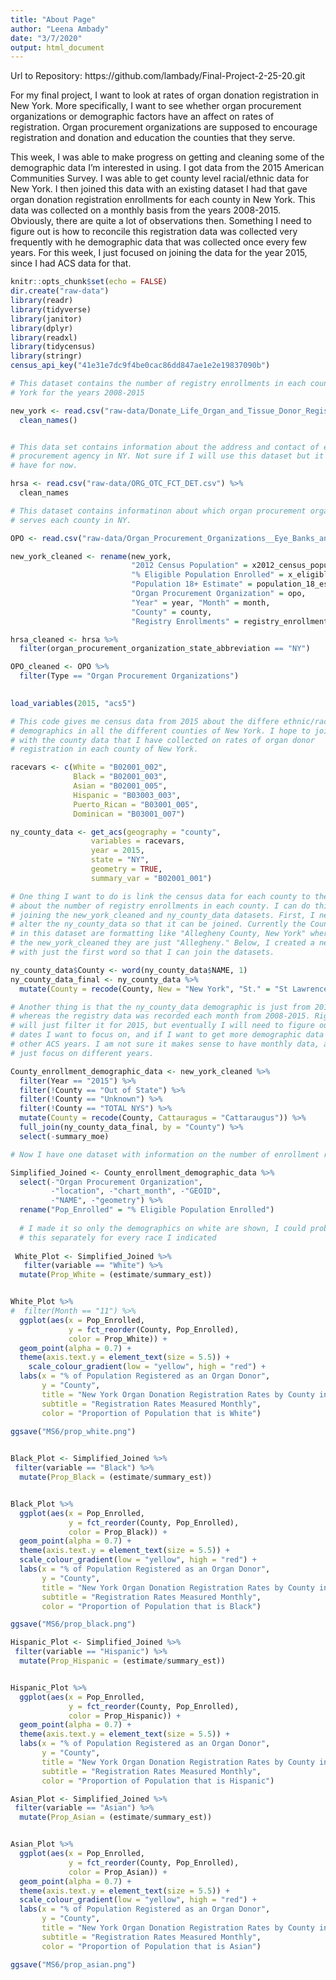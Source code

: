 ```yaml
---
title: "About Page"
author: "Leena Ambady"
date: "3/7/2020"
output: html_document
---
```

Url to Repository: https://github.com/lambady/Final-Project-2-25-20.git 

For my final project, I want to look at rates of organ donation registration in New York. More specifically, I want to see whether organ procurement organizations or demographic factors have an affect on rates of registration. Organ procurement organizations are supposed to encourage registration and donation and education the counties that they serve. 

This week, I was able to make progress on getting and cleaning some of the demographic data I'm interested in using. I got data from the 2015 American Communities Survey. I was able to get county level racial/ethnic data for New York. I then joined this data with an existing dataset I had that gave organ donation registration enrollments for each county in New York. This data was collected on a monthly basis from the years 2008-2015. Obviously, there are quite a lot of observations then. Something I need to figure out is how to reconcile this registration data was collected very frequently with he demographic data that was collected once every few years. For this week, I just focused on joining the data for the year 2015, since I had ACS data for that. 

```r
knitr::opts_chunk$set(echo = FALSE)
dir.create("raw-data")
library(readr)
library(tidyverse)
library(janitor)
library(dplyr)
library(readxl)
library(tidycensus)
library(stringr)
census_api_key("41e31e7dc9f4be0cac86dd847ae1e2e19837090b")
```

```r
# This dataset contains the number of registry enrollments in each county of New
# York for the years 2008-2015

new_york <- read.csv("raw-data/Donate_Life_Organ_and_Tissue_Donor_Registry_Enrollment_by_County__Beginning_September_2008.csv") %>%
  clean_names()


# This data set contains information about the address and contact of each organ
# procurement agency in NY. Not sure if I will use this dataset but it's nice to
# have for now.

hrsa <- read.csv("raw-data/ORG_OTC_FCT_DET.csv") %>%
  clean_names

# This dataset contains informatinon about which organ procurement organization
# serves each county in NY. 

OPO <- read.csv("raw-data/Organ_Procurement_Organizations__Eye_Banks_and_Tissue_Banks_Information.csv")


```

```r
new_york_cleaned <- rename(new_york, 
                           "2012 Census Population" = x2012_census_population,
                           "% Eligible Population Enrolled" = x_eligible_population_enrolled, 
                           "Population 18+ Estimate" = population_18_estimate, 
                           "Organ Procurement Organization" = opo, 
                           "Year" = year, "Month" = month, 
                           "County" = county, 
                           "Registry Enrollments" = registry_enrollments)
```

```r
hrsa_cleaned <- hrsa %>%
  filter(organ_procurement_organization_state_abbreviation == "NY")

OPO_cleaned <- OPO %>%
  filter(Type == "Organ Procurement Organizations")
  
```

```r
load_variables(2015, "acs5")

# This code gives me census data from 2015 about the differe ethnic/racial
# demographics in all the different counties of New York. I hope to join this
# with the county data that I have collected on rates of organ donor
# registration in each county of New York.

racevars <- c(White = "B02001_002", 
              Black = "B02001_003", 
              Asian = "B02001_005",
              Hispanic = "B03003_003",
              Puerto_Rican = "B03001_005",
              Dominican = "B03001_007")

ny_county_data <- get_acs(geography = "county",
                  variables = racevars, 
                  year = 2015,
                  state = "NY",
                  geometry = TRUE,
                  summary_var = "B02001_001")

```

```r
# One thing I want to do is link the census data for each county to the data
# about the number of registry enrollments in each county. I can do this by
# joining the new_york_cleaned and ny_county_data datasets. First, I need to
# alter the ny_county_data so that it can be joined. Currently the County names
# in this dataset are formatting like "Allegheny County, New York" whereas in
# the new_york_cleaned they are just "Allegheny." Below, I created a new column
# with just the first word so that I can join the datasets.

ny_county_data$County <- word(ny_county_data$NAME, 1) 
ny_county_data_final <- ny_county_data %>%
  mutate(County = recode(County, New = "New York", "St." = "St Lawrence")) 

# Another thing is that the ny_county_data demographic is just from 2015,
# whereas the registry data was recorded each month from 2008-2015. Right now, I
# will just filter it for 2015, but eventually I will need to figure out what
# dates I want to focus on, and if I want to get more demographic data from
# other ACS years. I am not sure it makes sense to have monthly data, and might
# just focus on different years.

County_enrollment_demographic_data <- new_york_cleaned %>%
  filter(Year == "2015") %>%
  filter(!County == "Out of State") %>%
  filter(!County == "Unknown") %>%
  filter(!County == "TOTAL NYS") %>%
  mutate(County = recode(County, Cattauragus = "Cattaraugus")) %>%
  full_join(ny_county_data_final, by = "County") %>%
  select(-summary_moe) 

# Now I have one dataset with information on the number of enrollment registrations and the demographic data for each county in New York. 
```

```r
Simplified_Joined <- County_enrollment_demographic_data %>%
  select(-"Organ Procurement Organization", 
         -"location", -"chart_month", -"GEOID", 
         -"NAME", -"geometry") %>%
  rename("Pop_Enrolled" = "% Eligible Population Enrolled") 
  
  # I made it so only the demographics on white are shown, I could probably do
  # this separately for every race I indicated
  
 White_Plot <- Simplified_Joined %>%
   filter(variable == "White") %>%
  mutate(Prop_White = (estimate/summary_est))


White_Plot %>%
#  filter(Month == "11") %>%
  ggplot(aes(x = Pop_Enrolled, 
             y = fct_reorder(County, Pop_Enrolled), 
             color = Prop_White)) + 
  geom_point(alpha = 0.7) +
  theme(axis.text.y = element_text(size = 5.5)) +
    scale_colour_gradient(low = "yellow", high = "red") + 
  labs(x = "% of Population Registered as an Organ Donor", 
       y = "County",
       title = "New York Organ Donation Registration Rates by County in 2015",
       subtitle = "Registration Rates Measured Monthly",
       color = "Proportion of Population that is White") 

ggsave("MS6/prop_white.png")
  
```

```r
Black_Plot <- Simplified_Joined %>%
 filter(variable == "Black") %>%
  mutate(Prop_Black = (estimate/summary_est))


Black_Plot %>%
  ggplot(aes(x = Pop_Enrolled, 
             y = fct_reorder(County, Pop_Enrolled), 
             color = Prop_Black)) + 
  geom_point(alpha = 0.7) +
  theme(axis.text.y = element_text(size = 5.5)) +
  scale_colour_gradient(low = "yellow", high = "red") + 
  labs(x = "% of Population Registered as an Organ Donor", 
       y = "County",
       title = "New York Organ Donation Registration Rates by County in 2015",
       subtitle = "Registration Rates Measured Monthly",
       color = "Proportion of Population that is Black") 

ggsave("MS6/prop_black.png")
```

```r
Hispanic_Plot <- Simplified_Joined %>%
 filter(variable == "Hispanic") %>%
  mutate(Prop_Hispanic = (estimate/summary_est))


Hispanic_Plot %>%
  ggplot(aes(x = Pop_Enrolled, 
             y = fct_reorder(County, Pop_Enrolled), 
             color = Prop_Hispanic)) + 
  geom_point(alpha = 0.7) +
  theme(axis.text.y = element_text(size = 5.5)) +
  labs(x = "% of Population Registered as an Organ Donor", 
       y = "County",
       title = "New York Organ Donation Registration Rates by County in 2015",
       subtitle = "Registration Rates Measured Monthly",
       color = "Proportion of Population that is Hispanic") 
```

```r
Asian_Plot <- Simplified_Joined %>%
 filter(variable == "Asian") %>%
  mutate(Prop_Asian = (estimate/summary_est))


Asian_Plot %>%
  ggplot(aes(x = Pop_Enrolled, 
             y = fct_reorder(County, Pop_Enrolled), 
             color = Prop_Asian)) + 
  geom_point(alpha = 0.7) +
  theme(axis.text.y = element_text(size = 5.5)) +
  scale_colour_gradient(low = "yellow", high = "red") + 
  labs(x = "% of Population Registered as an Organ Donor", 
       y = "County",
       title = "New York Organ Donation Registration Rates by County in 2015",
       subtitle = "Registration Rates Measured Monthly",
       color = "Proportion of Population that is Asian") 

ggsave("MS6/prop_asian.png")
```

